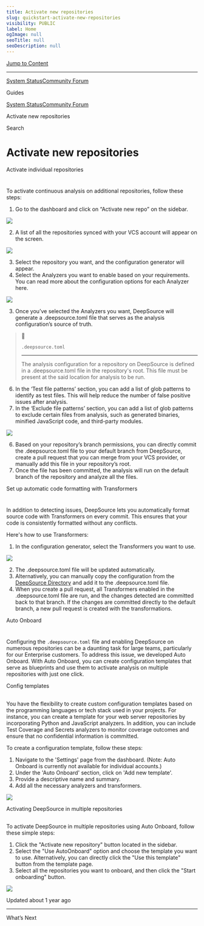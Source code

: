 ```yaml
---
title: Activate new repositories
slug: quickstart-activate-new-repositories
visibility: PUBLIC
label: Home
ogImage: null
seoTitle: null
seoDescription: null
---
```

[Jump to Content](#content)

* * *

[System Status](https://deepsourcestatus.com/)[Community Forum](https://discuss.deepsource.com/)

Guides

[System Status](https://deepsourcestatus.com/)[Community Forum](https://discuss.deepsource.com/)

Activate new repositories

Search

Activate new repositories
=========================

Activate individual repositories

[](#activate-individual-repositories)
=========================================================================

To activate continuous analysis on additional repositories, follow these steps:

1.  Go to the dashboard and click on “Activate new repo” on the sidebar.

![](https://files.readme.io/f8037f1-activate-new-repo.png)

2.  A list of all the repositories synced with your VCS account will appear on the screen.

![](https://files.readme.io/2b61b3e-select-repo.png)

3.  Select the repository you want, and the configuration generator will appear.
4.  Select the Analyzers you want to enable based on your requirements. You can read more about the configuration options for each Analyzer here.

![](https://files.readme.io/1454713-select_analyzers.png)

3.  Once you’ve selected the Analyzers you want, DeepSource will generate a .deepsource.toml file that serves as the analysis configuration’s source of truth.

> 📘
> 
> `.deepsource.toml`
> 
> 
> ------------------------
> 
> The analysis configuration for a repository on DeepSource is defined in a .deepsource.toml file in the repository's root. This file must be present at the said location for analysis to be run.

6.  In the ‘Test file patterns’ section, you can add a list of glob patterns to identify as test files. This will help reduce the number of false positive issues after analysis.
7.  In the ‘Exclude file patterns’ section, you can add a list of glob patterns to exclude certain files from analysis, such as generated binaries, minified JavaScript code, and third-party modules.

![](https://files.readme.io/8c58a3e-patterns.png)

6.  Based on your repository’s branch permissions, you can directly commit the .deepsource.toml file to your default branch from DeepSource, create a pull request that you can merge from your VCS provider, or manually add this file in your repository’s root.
7.  Once the file has been committed, the analysis will run on the default branch of the repository and analyze all the files.

Set up automatic code formatting with Transformers

[](#set-up-automatic-code-formatting-with-transformers)
=============================================================================================================

In addition to detecting issues, DeepSource lets you automatically format source code with Transformers on every commit. This ensures that your code is consistently formatted without any conflicts.

Here's how to use Transformers:

1.  In the configuration generator, select the Transformers you want to use.

![](https://files.readme.io/1c5be12-enable-transformer.png)

2.  The .deepsource.toml file will be updated automatically.
3.  Alternatively, you can manually copy the configuration from the [DeepSource Directory](https://app.deepsource.com/directory) and add it to the .deepsource.toml file.
4.  When you create a pull request, all Transformers enabled in the .deepsource.toml file are run, and the changes detected are committed back to that branch. If the changes are committed directly to the default branch, a new pull request is created with the transformations.

Auto Onboard

[](#auto-onboard)
=================================

Configuring the `.deepsource.toml` file and enabling DeepSource on numerous repositories can be a daunting task for large teams, particularly for our Enterprise customers. To address this issue, we developed Auto Onboard. With Auto Onboard, you can create configuration templates that serve as blueprints and use them to activate analysis on multiple repositories with just one click.

Config templates

[](#config-templates)
-----------------------------------------

You have the flexibility to create custom configuration templates based on the programming languages or tech stack used in your projects. For instance, you can create a template for your web server repositories by incorporating Python and JavaScript analyzers. In addition, you can include Test Coverage and Secrets analyzers to monitor coverage outcomes and ensure that no confidential information is committed.

To create a configuration template, follow these steps:

1.  Navigate to the 'Settings' page from the dashboard. (Note: Auto Onboard is currently not available for individual accounts.)
2.  Under the 'Auto Onboard' section, click on 'Add new template'.
3.  Provide a descriptive name and summary.
4.  Add all the necessary analyzers and transformers.

![](https://files.readme.io/a56c437-auto_onboard.png)

Activating DeepSource in multiple repositories

[](#activating-deepsource-in-multiple-repositories)
-----------------------------------------------------------------------------------------------------

To activate DeepSource in multiple repositories using Auto Onboard, follow these simple steps:

1.  Click the "Activate new repository" button located in the sidebar.
2.  Select the "Use AutoOnboard" option and choose the template you want to use. Alternatively, you can directly click the "Use this template" button from the template page.
3.  Select all the repositories you want to onboard, and then click the "Start onboarding" button.

![](https://files.readme.io/590cdfd-auto_onboard_repos.png)

Updated about 1 year ago

* * *

What’s Next
